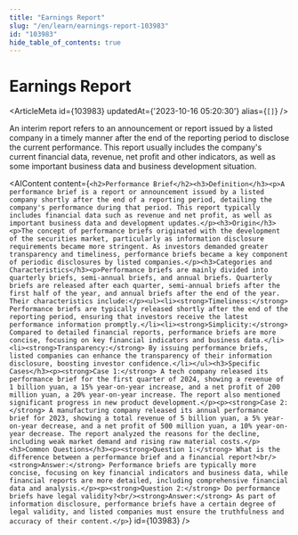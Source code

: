 ```yaml
---
title: "Earnings Report"
slug: "/en/learn/earnings-report-103983"
id: "103983"
hide_table_of_contents: true
---
```



# Earnings Report

<ArticleMeta id={103983} updatedAt={'2023-10-16 05:20:30'} alias={`[]`} />
<div className='border-solid border-b border-t-0 my-4 border-[var(--ifm-color-gray-300)]' />

An interim report refers to an announcement or report issued by a listed company in a timely manner after the end of the reporting period to disclose the current performance. This report usually includes the company's current financial data, revenue, net profit and other indicators, as well as some important business data and business development situation.

<AIContent content={`<h2>Performance Brief</h2><h3>Definition</h3><p>A performance brief is a report or announcement issued by a listed company shortly after the end of a reporting period, detailing the company's performance during that period. This report typically includes financial data such as revenue and net profit, as well as important business data and development updates.</p><h3>Origin</h3><p>The concept of performance briefs originated with the development of the securities market, particularly as information disclosure requirements became more stringent. As investors demanded greater transparency and timeliness, performance briefs became a key component of periodic disclosures by listed companies.</p><h3>Categories and Characteristics</h3><p>Performance briefs are mainly divided into quarterly briefs, semi-annual briefs, and annual briefs. Quarterly briefs are released after each quarter, semi-annual briefs after the first half of the year, and annual briefs after the end of the year. Their characteristics include:</p><ul><li><strong>Timeliness:</strong> Performance briefs are typically released shortly after the end of the reporting period, ensuring that investors receive the latest performance information promptly.</li><li><strong>Simplicity:</strong> Compared to detailed financial reports, performance briefs are more concise, focusing on key financial indicators and business data.</li><li><strong>Transparency:</strong> By issuing performance briefs, listed companies can enhance the transparency of their information disclosure, boosting investor confidence.</li></ul><h3>Specific Cases</h3><p><strong>Case 1:</strong> A tech company released its performance brief for the first quarter of 2024, showing a revenue of 1 billion yuan, a 15% year-on-year increase, and a net profit of 200 million yuan, a 20% year-on-year increase. The report also mentioned significant progress in new product development.</p><p><strong>Case 2:</strong> A manufacturing company released its annual performance brief for 2023, showing a total revenue of 5 billion yuan, a 5% year-on-year decrease, and a net profit of 500 million yuan, a 10% year-on-year decrease. The report analyzed the reasons for the decline, including weak market demand and rising raw material costs.</p><h3>Common Questions</h3><p><strong>Question 1:</strong> What is the difference between a performance brief and a financial report?<br/><strong>Answer:</strong> Performance briefs are typically more concise, focusing on key financial indicators and business data, while financial reports are more detailed, including comprehensive financial data and analysis.</p><p><strong>Question 2:</strong> Do performance briefs have legal validity?<br/><strong>Answer:</strong> As part of information disclosure, performance briefs have a certain degree of legal validity, and listed companies must ensure the truthfulness and accuracy of their content.</p>`} id={103983} />
